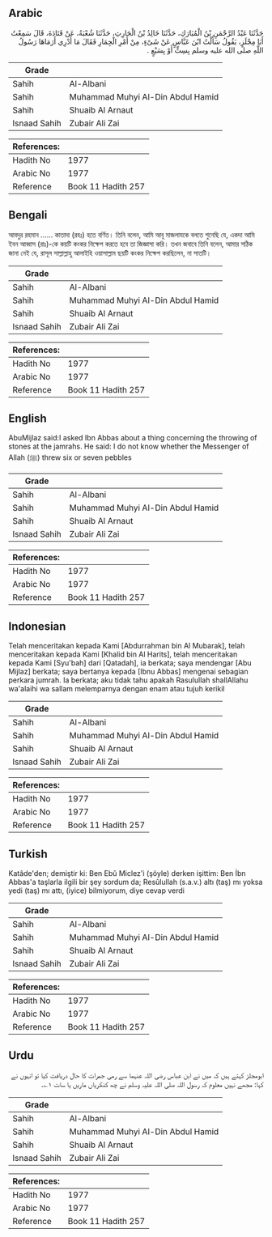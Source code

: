 ## Arabic


<div dir="rtl" lang="ar" style={{fontSize:'larger',backgroundColor:'#f8f9fa',padding:20}}>
حَدَّثَنَا عَبْدُ الرَّحْمَنِ بْنُ الْمُبَارَكِ، حَدَّثَنَا خَالِدُ بْنُ الْحَارِثِ، حَدَّثَنَا شُعْبَةُ، عَنْ قَتَادَةَ، قَالَ سَمِعْتُ أَبَا مِجْلَزٍ، يَقُولُ سَأَلْتُ ابْنَ عَبَّاسٍ عَنْ شَىْءٍ، مِنْ أَمْرِ الْجِمَارِ فَقَالَ مَا أَدْرِي أَرَمَاهَا رَسُولُ اللَّهِ صلى الله عليه وسلم بِسِتٍّ أَوْ بِسَبْعٍ ‏.‏
</div>
<div style={{backgroundColor:'#f8f9fa',padding:20, marginBottom: 10}}><table> <thead> <tr> <th>Grade</th> <th></th> </tr> </thead> <tbody> <tr><td>Sahih</td><td>Al-Albani</td></tr><tr><td>Sahih</td><td>Muhammad Muhyi Al-Din Abdul Hamid</td></tr><tr><td>Sahih</td><td>Shuaib Al Arnaut</td></tr><tr><td>Isnaad Sahih</td><td>Zubair Ali Zai</td></tr></tbody></table><table> <thead> <tr> <th>References:</th> <th></th> </tr> </thead> <tbody><tr><td>Hadith No</td><td>1977</td></tr><tr><td>Arabic No</td><td>1977</td></tr><tr><td>Reference</td><td>Book 11 Hadith 257</td></tr></tbody></table></div>

## Bengali


<div dir="ltr" lang="bn" style={{fontSize:'larger',backgroundColor:'#f8f9fa',padding:20}}>
আবদুর রহমান ...... কাতাদা (রহঃ) হতে বর্ণিত। তিনি বলেন, আমি আবূ মাজলাযকে বলতে শুনেছি যে, একদা আমি ইবন আব্বাস (রাঃ)-কে কয়টি কংকর নিক্ষেপ করতে হবে তা জিজ্ঞাসা করি। তখন জবাবে তিনি বলেন, আমার সঠিক জানা নেই যে, রাসূল সাল্লাল্লাহু আলাইহি ওয়াসাল্লাম ছয়টি কংকর নিক্ষেপ করছিলেন, না সাতটি।
</div>
<div style={{backgroundColor:'#f8f9fa',padding:20, marginBottom: 10}}><table> <thead> <tr> <th>Grade</th> <th></th> </tr> </thead> <tbody> <tr><td>Sahih</td><td>Al-Albani</td></tr><tr><td>Sahih</td><td>Muhammad Muhyi Al-Din Abdul Hamid</td></tr><tr><td>Sahih</td><td>Shuaib Al Arnaut</td></tr><tr><td>Isnaad Sahih</td><td>Zubair Ali Zai</td></tr></tbody></table><table> <thead> <tr> <th>References:</th> <th></th> </tr> </thead> <tbody><tr><td>Hadith No</td><td>1977</td></tr><tr><td>Arabic No</td><td>1977</td></tr><tr><td>Reference</td><td>Book 11 Hadith 257</td></tr></tbody></table></div>

## English


<div dir="ltr" lang="en" style={{fontSize:'larger',backgroundColor:'#f8f9fa',padding:20}}>
AbuMijlaz said:I asked Ibn Abbas about a thing concerning the throwing of stones at the jamrahs. He said: I do not know whether the Messenger of Allah (ﷺ) threw six or seven pebbles
</div>
<div style={{backgroundColor:'#f8f9fa',padding:20, marginBottom: 10}}><table> <thead> <tr> <th>Grade</th> <th></th> </tr> </thead> <tbody> <tr><td>Sahih</td><td>Al-Albani</td></tr><tr><td>Sahih</td><td>Muhammad Muhyi Al-Din Abdul Hamid</td></tr><tr><td>Sahih</td><td>Shuaib Al Arnaut</td></tr><tr><td>Isnaad Sahih</td><td>Zubair Ali Zai</td></tr></tbody></table><table> <thead> <tr> <th>References:</th> <th></th> </tr> </thead> <tbody><tr><td>Hadith No</td><td>1977</td></tr><tr><td>Arabic No</td><td>1977</td></tr><tr><td>Reference</td><td>Book 11 Hadith 257</td></tr></tbody></table></div>

## Indonesian


<div dir="ltr" lang="id" style={{fontSize:'larger',backgroundColor:'#f8f9fa',padding:20}}>
Telah menceritakan kepada Kami [Abdurrahman bin Al Mubarak], telah menceritakan kepada Kami [Khalid bin Al Harits], telah menceritakan kepada Kami [Syu'bah] dari [Qatadah], ia berkata; saya mendengar [Abu Mijlaz] berkata; saya bertanya kepada [Ibnu Abbas] mengenai sebagian perkara jumrah. Ia berkata; aku tidak tahu apakah Rasulullah shallAllahu wa'alaihi wa sallam melemparnya dengan enam atau tujuh kerikil
</div>
<div style={{backgroundColor:'#f8f9fa',padding:20, marginBottom: 10}}><table> <thead> <tr> <th>Grade</th> <th></th> </tr> </thead> <tbody> <tr><td>Sahih</td><td>Al-Albani</td></tr><tr><td>Sahih</td><td>Muhammad Muhyi Al-Din Abdul Hamid</td></tr><tr><td>Sahih</td><td>Shuaib Al Arnaut</td></tr><tr><td>Isnaad Sahih</td><td>Zubair Ali Zai</td></tr></tbody></table><table> <thead> <tr> <th>References:</th> <th></th> </tr> </thead> <tbody><tr><td>Hadith No</td><td>1977</td></tr><tr><td>Arabic No</td><td>1977</td></tr><tr><td>Reference</td><td>Book 11 Hadith 257</td></tr></tbody></table></div>

## Turkish


<div dir="ltr" lang="tr" style={{fontSize:'larger',backgroundColor:'#f8f9fa',padding:20}}>
Katâde'den; demiştir ki: Ben Ebû Miclez'i (şöyle) derken işittim: Ben İbn Abbas'a taşlarla ilgili bir şey sordum da; Resûlullah (s.a.v.) altı (taş) mı yoksa yedi (taş) mı attı, (iyice) bilmiyorum, diye cevap verdi
</div>
<div style={{backgroundColor:'#f8f9fa',padding:20, marginBottom: 10}}><table> <thead> <tr> <th>Grade</th> <th></th> </tr> </thead> <tbody> <tr><td>Sahih</td><td>Al-Albani</td></tr><tr><td>Sahih</td><td>Muhammad Muhyi Al-Din Abdul Hamid</td></tr><tr><td>Sahih</td><td>Shuaib Al Arnaut</td></tr><tr><td>Isnaad Sahih</td><td>Zubair Ali Zai</td></tr></tbody></table><table> <thead> <tr> <th>References:</th> <th></th> </tr> </thead> <tbody><tr><td>Hadith No</td><td>1977</td></tr><tr><td>Arabic No</td><td>1977</td></tr><tr><td>Reference</td><td>Book 11 Hadith 257</td></tr></tbody></table></div>

## Urdu


<div dir="rtl" lang="ur" style={{fontSize:'larger',backgroundColor:'#f8f9fa',padding:20}}>
ابومجلز کہتے ہیں کہ میں نے ابن عباس رضی اللہ عنہما سے رمی جمرات کا حال دریافت کیا تو انہوں نے کہا: مجھے نہیں معلوم کہ رسول اللہ صلی اللہ علیہ وسلم نے چھ کنکریاں ماریں یا سات ۱؎۔
</div>
<div style={{backgroundColor:'#f8f9fa',padding:20, marginBottom: 10}}><table> <thead> <tr> <th>Grade</th> <th></th> </tr> </thead> <tbody> <tr><td>Sahih</td><td>Al-Albani</td></tr><tr><td>Sahih</td><td>Muhammad Muhyi Al-Din Abdul Hamid</td></tr><tr><td>Sahih</td><td>Shuaib Al Arnaut</td></tr><tr><td>Isnaad Sahih</td><td>Zubair Ali Zai</td></tr></tbody></table><table> <thead> <tr> <th>References:</th> <th></th> </tr> </thead> <tbody><tr><td>Hadith No</td><td>1977</td></tr><tr><td>Arabic No</td><td>1977</td></tr><tr><td>Reference</td><td>Book 11 Hadith 257</td></tr></tbody></table></div>